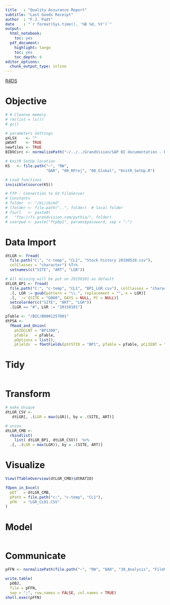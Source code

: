 ```yaml
---
title   : "Quality Assurance Report"
subtitle: "Last Goods Receipt"
author  : "F.J. Padt"
date    : "`r format(Sys.time(), '%B %d, %Y')`"
output:
  html_notebook:
    toc: yes
  pdf_document:
    highlight: tango
    toc: yes
    toc_depth: 4
editor_options: 
  chunk_output_type: inline
---
```


[R4DS](http://r4ds.had.co.nz/introduction.html)

# Objective


```r
# # Cleanse memory
# rm(list = ls())
# gc()

# parameters Settings
pXLSX    <- "" 
pWSHT    <- TRUE
newfiles <- TRUE
BIDOCsrc <- normalizePath("~/../../GrandVision/SAP BI documentation - Documents/bi-doc/src/")

# KnitR SetUp location
KS   <- file.path("~", "RW",
                  "QAR", "00_RProj", "00_Global", "KnitR_SetUp.R")

# Load functions
invisible(source(KS))

# FTP - Connection to GV FileServer
# Constants
# folder  <- "/bi/ib/md"          
# lfolder <- file.path("..", folder)  # local folder
# fsurl   <- paste0(
#   "ftp://fs.grandvision.com/pythia/", folder)
# userpwd <- paste("ftpbp1", params$password, sep = ":")

```

# Data Import

```r

dtLGR <- fread(
  file.path("C:", "c-temp", "CL1", "Stock history 20180528.csv"), 
  colClasses = "character") %T>%
  setnames(c("SITE", "ART", "LGR"))

# All missing will be put on 20150101 as default
dtLGR_BP1 <- fread(
  file.path("C:", "c-temp", "CL1", "BP1_LGR.csv"), colClasses = "character") %>%
  .[, LGR := gsub(pattern = "\\.", replacement = "", x = LGR)]               %T>%
  .[, `:=`(SITE = "G060", DAYS = NULL, PC = NULL)]                           %T>%
  setcolorder(c("SITE", "ART", "LGR"))                                       %>%
  .[LGR == "#", LGR := "20150101"]

```

```r
pTable <- "/BIC/B0001257001"
dtPSA <-
  fRead_and_Union(
    pSIDCLNT = "BP1300",
    pTable   = pTable,
    pOptions = list(),
    pFields  = fGetFields(pSYSTID = "BP1", pTable = pTable, pCLIENT = "300"))
```


# Tidy

```r


```

# Transform

```r
# make Unique
dtLGR_CSV <- 
   dtLGR[, .(LGR = max(LGR)), by = .(SITE, ART)]

# union 
dtLGR_CMB <- 
  rbindlist(
    list( dtLGR_BP1, dtLGR_CSV))  %>%
  .[, .(LGR = max(LGR)), by = .(SITE, ART)]

```

# Visualize

```r
View(fTableOverview(dtLGR_CMB)$dtRATIO)

fOpen_in_Excel(
  pDT   = dtLGR_CMB,
  pPath = file.path("c:", "c-temp", "CL1"),
  pFN   = "LGR_CL01.CSV" 
)

```

# Model

```r

```

# Communicate

```r

pFFN <- normalizePath(file.path("~", "RW", "QAR", "30_Analysis", "FileName.csv"))

write.table(
  pOBJ,
  file = pFFN, 
  sep = ";", row.names = FALSE, col.names = TRUE)
shell.exec(pFFN)
```


